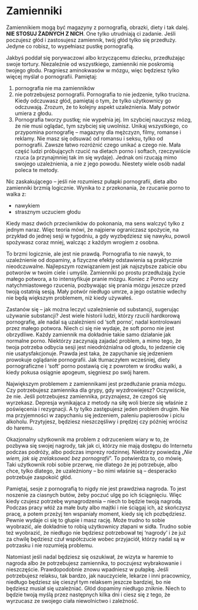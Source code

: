# Zamienniki

Zamiennikiem mogą być magazyny z pornografią, obrazki, diety i tak dalej. **NIE STOSUJ ŻADNYCH Z NICH**. One tylko utrudniają ci zadanie. Jeśli poczujesz głód i zastosujesz zamiennik, twój głód tylko się przedłuży. Jedyne co robisz, to wypełniasz pustkę pornografią.

Jakbyś poddał się porywaczowi albo krzyczącemu dziecku, przedłużając swoje tortury. Niezależnie od wszystkiego, zamienniki nie poskromią twojego głodu. Pragniesz aminokwasów w mózgu, więc będziesz tylko więcej myślał o pornografii. Pamiętaj:

1. pornografia nie ma zamienników
2. nie potrzebujesz pornografii. Pornografia to nie jedzenie, tylko trucizna. Kiedy odczuwasz głód, pamiętaj o tym, że tylko użytkownicy go odczuwają. Zrozum, że to kolejny aspekt uzależnienia. Mały potwór umiera z głodu.
3. Pornografia tworzy pustkę; nie wypełnia jej. Im szybciej nauczysz mózg, że nie musi oglądać, tym szybciej się uwolnisz. Unikaj wszystkiego, co przypomina pornografię – magazyny dla mężczyzn, filmy, romanse i reklamy. Nie masz się odsuwać od romansu i seksu, tylko od pornografii. Zawsze łatwo rozróżnić czego unikać a czego nie. Mała część ludzi próbujących rzucić na dietach porno i softach, rzeczywiście rzuca (a przynajmniej tak im się wydaje). Jednak oni rzucają mimo swojego uzależnienia, a nie z jego powodu. Niestety wiele osób nadal poleca te metody.

Nic zaskakującego – jeśli nie rozumiesz pułapki pornografii, dieta albo zamienniki brzmią logicznie. Wynika to z przekonania, że rzucanie porno to walka z:

- nawykiem
- strasznym uczuciem głodu

Kiedy masz dwóch przeciwników do pokonania, ma sens walczyć tylko z jednym naraz.
Więc teoria mówi, że najpierw ograniczasz spożycie, na przykład do jednej sesji w tygodniu, a gdy wyzbędziesz się nawyku, powoli spożywasz coraz mniej, walcząc z każdym wrogiem z osobna.

To brzmi logicznie, ale jest nie prawdą. Pornografia to nie nawyk, to uzależnienie od dopaminy, a fizyczne efekty odstawienia są praktycznie nieodczuwalne. Najlepszym rozwiązaniem jest jak najszybsze zabicie obu potworów w twoim ciele i umyśle. Zamienniki po prostu przedłużają życie małego potwora, a to intensyfikuje pranie mózgu. Koniec z Porno uczy natychmiastowego rzucenia, pozbywając się prania mózgu jeszcze przed twoją ostatnią sesją. Mały potwór niedługo umrze, a jego ostatnie wdechy nie będą większym problemem, niż kiedy używałeś.

Zastanów się – jak można leczyć uzależnienie od substancji, sugerując używanie substancji? Jest wiele historii ludzi, którzy rzucili hardkorową pornografię, ale nadal są uzależnieni od 'soft porno', nadal kontrolowani przez małego potwora. Niech ci się nie wydaje, że soft porno nie jest obrzydliwe. Każdy zamiennik ma dokładnie takie samo działanie jak normalne porno.
Niektórzy zaczynają zajadać problem, a mimo tego, że twoja potrzeba odbycia sesji jest nieodróżnialna od głodu, to jedzenie cię nie usatysfakcjonuje. Prawda jest taka, że zapychanie się jedzeniem prowokuje oglądanie pornografii. Jak tłumaczyłem wcześniej, diety pornograficzne i 'soft' porno postawią cię z powrotem w środku walki, a kiedy pokusa osiągnie apogeum, sięgniesz po swój harem.

Największym problemem z zamiennikami jest przedłużanie prania mózgu. Czy potrzebujesz zamiennika dla grypy, gdy wyzdrowiejesz? Oczywiście, że nie. Jeśli potrzebujesz zamiennika, przyznajesz, że czegoś się wyrzekasz. Depresja wynikająca z metody na siłę woli bierze się właśnie z poświęcenia i rezygnacji. A ty tylko zastępujesz jeden problem drugim. Nie ma przyjemności w zapychaniu się jedzeniem, paleniu papierosów i piciu alkoholu. Przytyjesz, będziesz nieszczęśliwy i prędzej czy później wrócisz do haremu.

Okazjonalny użytkownik ma problem z odrzuceniem wiary w to, że pozbywa się swojej nagrody, tak jak ci, którzy nie mają dostępu do Internetu podczas podróży, albo podczas imprezy rodzinnej. Niektórzy powiedzą „*Nie wiem, jak się zrelaksować bez pornografii*”. To potwierdza to, co mówię. Taki użytkownik robi sobie przerwę, nie dlatego że jej potrzebuje, albo chce, tylko dlatego, że uzależniony – bo nimi właśnie są – desperacko potrzebuje zaspokoić głód.

Pamiętaj, sesje z pornografią to nigdy nie jest prawdziwa nagroda. To jest noszenie za ciasnych butów, żeby poczuć ulgę po ich ściągnięciu. Więc kiedy czujesz potrzebę wynagrodzenia – niech to będzie twoją nagrodą. Podczas pracy włóż za małe buty albo majtki i nie ściągaj ich, aż skończysz pracę, a potem przeżyj ten wspaniały moment, kiedy się ich pozbędziesz. Pewnie wydaje ci się to głupie i masz rację. Może trudno to sobie wyobrazić, ale dokładnie to robią użytkownicy złapani w sidła. Trudno sobie też wyobrazić, że niedługo nie będziesz potrzebował tej 'nagrody' i że już za chwilę będziesz czuł współczucie wobec przyjaciół, którzy nadal są w potrzasku i nie rozumieją problemu.

Natomiast jeśli nadal będziesz się oszukiwał, że wizyta w haremie to nagroda albo że potrzebujesz zamiennika, to poczujesz wybrakowanie i nieszczęście. Prawdopodobnie znowu wpadniesz w pułapkę. Jeśli potrzebujesz relaksu, tak bardzo, jak nauczyciele, lekarze i inni pracownicy, niedługo będziesz się cieszył tym relaksem jeszcze bardziej, bo nie będziesz musiał się uzależniać. Głód dopaminy niedługo zniknie. Niech to będzie twoją myślą przez następnych kilka dni i ciesz się z tego, że wyrzucasz ze swojego ciała niewolnictwo i zależność.
